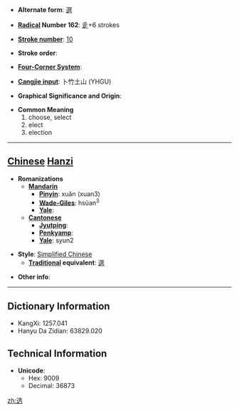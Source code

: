 * '''Alternate form''': [[選]]

* '''[[Wiktionary:Chinese radical index| Radical]] Number 162''': [[Wiktionary:Chinese radical index 辵|辵]]+6 strokes

* '''[[Wiktionary:Chinese total strokes index|Stroke number]]''': [[Wiktionary:Chinese total strokes index 10|10]]

* '''Stroke order''': 

* '''[[Wiktionary:Chinese four corner index|Four-Corner System]]''': 

* '''[[Wiktionary:Chinese Cangjie index|Cangjie input]]''': 卜竹土山 (YHGU)

* '''Graphical Significance and Origin''': 

* '''Common Meaning'''
*#choose, select
*# elect
*# election


----

== [[Chinese]] [[Hanzi]] ==

* '''Romanizations'''
** '''[[Mandarin]]'''
*** '''[[Pinyin]]''': xuǎn (xuan3)
*** '''[[Wade-Giles]]''': hsüan<sup>3</sup>
*** '''[[Yale]]''': 
** '''[[Cantonese]]'''
*** '''[[Jyutping]]''':
*** '''[[Penkyamp]]''': 
*** '''[[Yale]]''': syun2

* '''Style''': [[Simplified Chinese]] 
** '''[[Traditional Chinese|Traditional]] equivalent''': [[選]]

* '''Other info''': 

----

== Dictionary Information ==

* KangXi: 1257.041
* Hanyu Da Zidian: 63829.020

== Technical Information ==

* '''Unicode''':
** Hex: 9009
** Decimal: 36873

[[zh:选]]